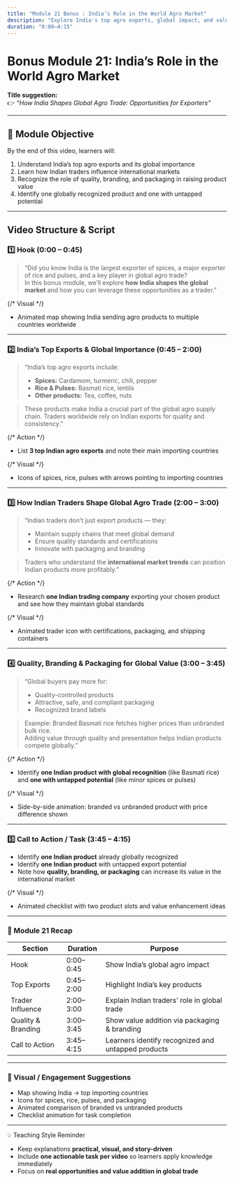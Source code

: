 ```yaml
---
title: "Module 21 Bonus : India’s Role in the World Agro Market"
description: "Explore India's top agro exports, global impact, and value addition through quality and branding."
duration: "0:00–4:15"
---
```


# Bonus Module 21: India’s Role in the World Agro Market

**Title suggestion:**  
👉 _“How India Shapes Global Agro Trade: Opportunities for Exporters”_

---

## 🎯 Module Objective

By the end of this video, learners will:

1. Understand India’s top agro exports and its global importance
2. Learn how Indian traders influence international markets
3. Recognize the role of quality, branding, and packaging in raising product value
4. Identify one globally recognized product and one with untapped potential

---

## Video Structure & Script

### 1️⃣ Hook (0:00 – 0:45)

> “Did you know India is the largest exporter of spices, a major exporter of rice and pulses, and a key player in global agro trade?  
> In this bonus module, we’ll explore **how India shapes the global market** and how you can leverage these opportunities as a trader.”

{/* Visual */}

- Animated map showing India sending agro products to multiple countries worldwide

---

### 2️⃣ India’s Top Exports & Global Importance (0:45 – 2:00)

> “India’s top agro exports include:
>
> - **Spices:** Cardamom, turmeric, chili, pepper
> - **Rice & Pulses:** Basmati rice, lentils
> - **Other products:** Tea, coffee, nuts

> These products make India a crucial part of the global agro supply chain. Traders worldwide rely on Indian exports for quality and consistency.”

{/* Action */}

- List **3 top Indian agro exports** and note their main importing countries

{/* Visual */}

- Icons of spices, rice, pulses with arrows pointing to importing countries

---

### 3️⃣ How Indian Traders Shape Global Agro Trade (2:00 – 3:00)

> “Indian traders don’t just export products — they:
>
> - Maintain supply chains that meet global demand
> - Ensure quality standards and certifications
> - Innovate with packaging and branding

> Traders who understand the **international market trends** can position Indian products more profitably.”

{/* Action */}

- Research **one Indian trading company** exporting your chosen product and see how they maintain global standards

{/* Visual */}

- Animated trader icon with certifications, packaging, and shipping containers

---

### 4️⃣ Quality, Branding & Packaging for Global Value (3:00 – 3:45)

> “Global buyers pay more for:
>
> - Quality-controlled products
> - Attractive, safe, and compliant packaging
> - Recognized brand labels

> Example: Branded Basmati rice fetches higher prices than unbranded bulk rice.  
> Adding value through quality and presentation helps Indian products compete globally.”

{/* Action */}

- Identify **one Indian product with global recognition** (like Basmati rice) and **one with untapped potential** (like minor spices or pulses)

{/* Visual */}

- Side-by-side animation: branded vs unbranded product with price difference shown

---

### 5️⃣ Call to Action / Task (3:45 – 4:15)

- Identify **one Indian product** already globally recognized
- Identify **one Indian product** with untapped export potential
- Note how **quality, branding, or packaging** can increase its value in the international market

{/* Visual */}

- Animated checklist with two product slots and value enhancement ideas

---

### 🧭 Module 21 Recap

| Section            | Duration  | Purpose                                            |
| ------------------ | --------- | -------------------------------------------------- |
| Hook               | 0:00–0:45 | Show India’s global agro impact                    |
| Top Exports        | 0:45–2:00 | Highlight India’s key products                     |
| Trader Influence   | 2:00–3:00 | Explain Indian traders’ role in global trade       |
| Quality & Branding | 3:00–3:45 | Show value addition via packaging & branding       |
| Call to Action     | 3:45–4:15 | Learners identify recognized and untapped products |

---

### 🎨 Visual / Engagement Suggestions

- Map showing India → top importing countries
- Icons for spices, rice, pulses, and packaging
- Animated comparison of branded vs unbranded products
- Checklist animation for task completion

---

💡 Teaching Style Reminder

- Keep explanations **practical, visual, and story-driven**
- Include **one actionable task per video** so learners apply knowledge immediately
- Focus on **real opportunities and value addition in global trade**
